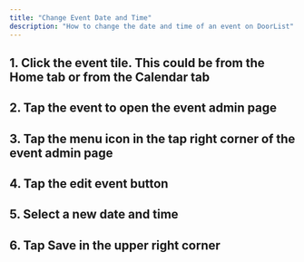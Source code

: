 --- 
title: "Change Event Date and Time"
description: "How to change the date and time of an event on DoorList"
---

## 1. Click the event tile. This could be from the Home tab or from the Calendar tab
## 2. Tap the event to open the event admin page
## 3. Tap the menu icon in the tap right corner of the event admin page
## 4. Tap the edit event button 
## 5. Select a new date and time
## 6. Tap Save in the upper right corner